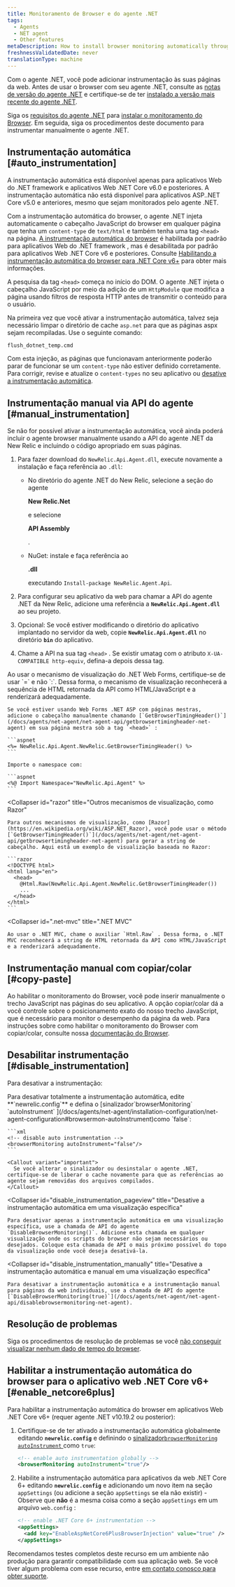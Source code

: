 ```yaml
---
title: Monitoramento de Browser e do agente .NET
tags:
  - Agents
  - NET agent
  - Other features
metaDescription: How to install browser monitoring automatically through the .NET APM agent.
freshnessValidatedDate: never
translationType: machine
---
```


Com o agente .NET, você pode adicionar [<InlinePopover type="browser"/>](/docs/browser/new-relic-browser/getting-started/introduction-new-relic-browser)instrumentação às suas páginas da web. Antes de usar o browser com seu agente .NET, consulte as [notas de versão do agente .NET](/docs/release-notes/agent-release-notes/net-release-notes) e certifique-se de ter [instalado a versão mais recente do agente .NET](/docs/agents/net-agent/installation/install-net-agent-windows).

Siga os [requisitos do agente .NET](/docs/agents/net-agent/getting-started/introduction-new-relic-net#extend) para [instalar o monitoramento do Browser](/docs/browser/new-relic-browser/installation/install-new-relic-browser-agent). Em seguida, siga os procedimentos deste documento para instrumentar manualmente o agente .NET.

## Instrumentação automática [#auto_instrumentation]

<Callout variant="important">
  A instrumentação automática está disponível apenas para aplicativos Web do .NET framework e aplicativos Web .NET Core v6.0 e posteriores. A instrumentação automática não está disponível para aplicativos ASP..NET Core v5.0 e anteriores, mesmo que sejam monitorados pelo agente .NET.
</Callout>

Com a instrumentação automática do browser, o agente .NET injeta automaticamente o cabeçalho JavaScript do browser em qualquer página que tenha um `content-type` de `text/html` e também tenha uma tag `<head>` na página. [A instrumentação automática do browser](/docs/agents/net-agent/configuration/net-agent-configuration#browsermon-autoInstrument) é habilitada por padrão para aplicativos Web do .NET framework , mas é desabilitada por padrão para aplicativos Web .NET Core v6 e posteriores. Consulte [Habilitando a instrumentação automática do browser para .NET Core v6+](#enable_netcore6plus) para obter mais informações.

A pesquisa da tag `<head>` começa no início do DOM. O agente .NET injeta o cabeçalho JavaScript por meio da adição de um `HttpModule` que modifica a página usando filtros de resposta HTTP antes de transmitir o conteúdo para o usuário.

Na primeira vez que você ativar a instrumentação automática, talvez seja necessário limpar o diretório de cache `asp.net` para que as páginas aspx sejam recompiladas. Use o seguinte comando:

```bash
flush_dotnet_temp.cmd
```

Com esta injeção, as páginas que funcionavam anteriormente poderão parar de funcionar se um `content-type` não estiver definido corretamente. Para corrigir, revise e atualize o `content-types` no seu aplicativo ou [desative a instrumentação automática](/docs/agents/net-agent/features/page-load-timing-net#disable-instrumentation).

## Instrumentação manual via API do agente [#manual_instrumentation]

Se não for possível ativar a instrumentação automática, você ainda poderá incluir o agente browser manualmente usando a API do agente .NET da New Relic e incluindo o código apropriado em suas páginas.

1. Para fazer download do `NewRelic.Api.Agent.dll`, execute novamente a instalação e faça referência ao `.dll`:

   * No diretório do agente .NET do New Relic, selecione a seção do agente

     <DNT>**New Relic.Net**</DNT>

     e selecione

     <DNT>**API Assembly**</DNT>

     .

   * NuGet: instale e faça referência ao

     <DNT>**.dll**</DNT>

     executando `Install-package NewRelic.Agent.Api`.

2. Para configurar seu aplicativo da web para chamar a API do agente .NET da New Relic, adicione uma referência a <DNT>**`NewRelic.Api.Agent.dll`**</DNT> ao seu projeto.

3. Opcional: Se você estiver modificando o diretório do aplicativo implantado no servidor da web, copie <DNT>**`NewRelic.Api.Agent.dll`**</DNT> no diretório <DNT>**`bin`**</DNT> do aplicativo.

4. Chame a API na sua tag `<head>` . Se existir umatag com o atributo `X-UA-COMPATIBLE http-equiv`, defina-a depois dessa tag.

<CollapserGroup>
  <Collapser
    id="net-web-forms"
    title="Mecanismo de visualização de formulários da Web .NET"
  >
    Ao usar o mecanismo de visualização do .NET Web Forms, certifique-se de usar `=` e não `:`. Dessa forma, o mecanismo de visualização reconhecerá a sequência de HTML retornada da API como HTML/JavaScript e a renderizará adequadamente.

    Se você estiver usando Web Forms .NET ASP com páginas mestras, adicione o cabeçalho manualmente chamando [`GetBrowserTimingHeader()`](/docs/agents/net-agent/net-agent-api/getbrowsertimingheader-net-agent) em sua página mestra sob a tag `<head>` :

    ```aspnet
    <%= NewRelic.Api.Agent.NewRelic.GetBrowserTimingHeader() %>
    ```

    Importe o namespace com:

    ```aspnet
    <%@ Import Namespace="NewRelic.Api.Agent" %>
    ```
  </Collapser>

  <Collapser
    id="razor"
    title="Outros mecanismos de visualização, como Razor"
  >
    Para outros mecanismos de visualização, como [Razor](https://en.wikipedia.org/wiki/ASP.NET_Razor), você pode usar o método [`GetBrowserTimingHeader()`](/docs/agents/net-agent/net-agent-api/getbrowsertimingheader-net-agent) para gerar a string de cabeçalho. Aqui está um exemplo de visualização baseada no Razor:

    ```razor
    <!DOCTYPE html>
    <html lang="en">
      <head>
        @Html.Raw(NewRelic.Api.Agent.NewRelic.GetBrowserTimingHeader())
        ...
      </head>
    </html>
    ```
  </Collapser>

  <Collapser
    id=".net-mvc"
    title=".NET MVC"
  >
    Ao usar o .NET MVC, chame o auxiliar `Html.Raw` . Dessa forma, o .NET MVC reconhecerá a string de HTML retornada da API como HTML/JavaScript e a renderizará adequadamente.
  </Collapser>
</CollapserGroup>

## Instrumentação manual com copiar/colar [#copy-paste]

Ao habilitar o monitoramento do Browser, você pode inserir manualmente o trecho JavaScript nas páginas do seu aplicativo. A opção copiar/colar dá a você controle sobre o posicionamento exato do nosso trecho JavaScript, que é necessário para monitor o desempenho da página da web. Para instruções sobre como habilitar o monitoramento do Browser com copiar/colar, consulte nossa [documentação do Browser](/docs/browser/browser-monitoring/installation/install-browser-monitoring-agent/#copy-paste).

## Desabilitar instrumentação [#disable_instrumentation]

Para desativar a instrumentação:

<CollapserGroup>
  <Collapser
    id="disable_auto-instrumentation"
    title="Desativar instrumentação automática"
  >
    Para desativar totalmente a instrumentação automática, edite <DNT>**`newrelic.config`**</DNT> e defina o [sinalizador`browserMonitoring` `autoInstrument` ](/docs/agents/net-agent/installation-configuration/net-agent-configuration#browsermon-autoInstrument)como `false`:

    ```xml
    <!-- disable auto instrumentation -->
    <browserMonitoring autoInstrument="false"/>
    ```

    <Callout variant="important">
      Se você alterar o sinalizador ou desinstalar o agente .NET, certifique-se de liberar o cache novamente para que as referências ao agente sejam removidas dos arquivos compilados.
    </Callout>
  </Collapser>

  <Collapser
    id="disable_instrumentation_pageview"
    title="Desative a instrumentação automática em uma visualização específica"
  >
    Para desativar apenas a instrumentação automática em uma visualização específica, use a chamada de API do agente `DisableBrowserMonitoring()`. Adicione esta chamada em qualquer visualização onde os scripts do browser não sejam necessários ou desejados. Coloque esta chamada de API o mais próximo possível do topo da visualização onde você deseja desativá-la.
  </Collapser>

  <Collapser
    id="disable_instrumentation_manually"
    title="Desative a instrumentação automática e manual em uma visualização específica"
  >
    Para desativar a instrumentação automática e a instrumentação manual para páginas da web individuais, use a chamada de API do agente [`DisableBrowserMonitoring(true)`](/docs/agents/net-agent/net-agent-api/disablebrowsermonitoring-net-agent).
  </Collapser>
</CollapserGroup>

## Resolução de problemas

Siga os procedimentos de resolução de problemas se você [não conseguir visualizar nenhum dado de tempo do browser](/docs/agents/net-agent/troubleshooting/no-page-load-timing-data-appears-net).

## Habilitar a instrumentação automática do browser para o aplicativo web .NET Core v6+ [#enable_netcore6plus]

Para habilitar a instrumentação automática do browser em aplicativos Web .NET Core v6+ (requer agente .NET v10.19.2 ou posterior):

1. Certifique-se de ter ativado a instrumentação automática globalmente editando <DNT>**`newrelic.config`**</DNT> e definindo o [sinalizador`browserMonitoring` `autoInstrument` ](/docs/agents/net-agent/installation-configuration/net-agent-configuration#browsermon-autoInstrument)como `true`:

   ```xml
   <!-- enable auto instrumentation globally -->
   <browserMonitoring autoInstrument="true"/>
   ```

2. Habilite a instrumentação automática para aplicativos da web .NET Core 6+ editando <DNT>**`newrelic.config`**</DNT> e adicionando um novo item na seção `appSettings` (ou adicione a seção `appSettings` se ela não existir) - Observe que **não** é a mesma coisa como a seção `appSettings` em um arquivo `web.config` :

   ```xml
   <!-- enable .NET Core 6+ instrumentation -->
   <appSettings>
     <add key="EnableAspNetCore6PlusBrowserInjection" value="true" />
   </appSettings>
   ```

Recomendamos testes completos deste recurso em um ambiente não produção para garantir compatibilidade com sua aplicação web. Se você tiver algum problema com esse recurso, entre [em contato conosco para obter suporte](/docs/new-relic-solutions/solve-common-issues/find-help-use-support-portal/).